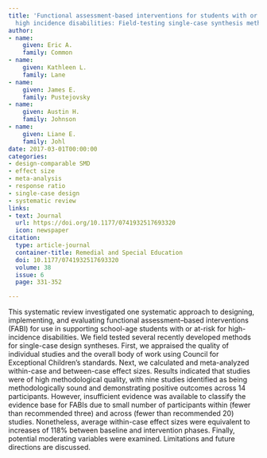 ```yaml
---
title: 'Functional assessment-based interventions for students with or at-risk for
  high incidence disabilities: Field-testing single-case synthesis methods'
author:
- name:
    given: Eric A.
    family: Common
- name:
    given: Kathleen L.
    family: Lane
- name:
    given: James E.
    family: Pustejovsky
- name:
    given: Austin H.
    family: Johnson
- name:
    given: Liane E.
    family: Johl
date: 2017-03-01T00:00:00
categories:
- design-comparable SMD
- effect size
- meta-analysis
- response ratio
- single-case design
- systematic review
links:
- text: Journal
  url: https://doi.org/10.1177/0741932517693320
  icon: newspaper
citation:
  type: article-journal
  container-title: Remedial and Special Education
  doi: 10.1177/0741932517693320
  volume: 38
  issue: 6
  page: 331-352

---
```


This systematic review investigated one systematic approach to designing, implementing, and evaluating functional assessment–based interventions (FABI) for use in supporting school-age students with or at-risk for high-incidence disabilities. We field tested several recently developed methods for single-case design syntheses. First, we appraised the quality of individual studies and the overall body of work using Council for Exceptional Children’s standards. Next, we calculated and meta-analyzed within-case and between-case effect sizes. Results indicated that studies were of high methodological quality, with nine studies identified as being methodologically sound and demonstrating positive outcomes across 14 participants. However, insufficient evidence was available to classify the evidence base for FABIs due to small number of participants within (fewer than recommended three) and across (fewer than recommended 20) studies. Nonetheless, average within-case effect sizes were equivalent to increases of 118% between baseline and intervention phases. Finally, potential moderating variables were examined. Limitations and future directions are discussed.

